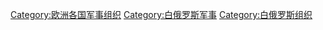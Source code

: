 [[Category:欧洲各国军事组织|Category:欧洲各国军事组织]]
[[Category:白俄罗斯军事|Category:白俄罗斯军事]]
[[Category:白俄罗斯组织|Category:白俄罗斯组织]]